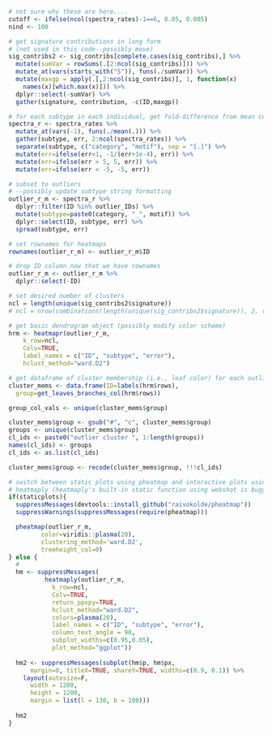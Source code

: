 ```r

# not sure why these are here....
cutoff <- ifelse(ncol(spectra_rates)-1==6, 0.05, 0.005)
nind <- 100

# get signature contributions in long form
# (not used in this code--possibly move)
sig_contribs2 <- sig_contribs[complete.cases(sig_contribs),] %>%
  mutate(sumVar = rowSums(.[2:ncol(sig_contribs)])) %>%
  mutate_at(vars(starts_with("S")), funs(./sumVar)) %>%
  mutate(maxgp = apply(.[,2:ncol(sig_contribs)], 1, function(x)
    names(x)[which.max(x)])) %>%
  dplyr::select(-sumVar) %>%
  gather(signature, contribution, -c(ID,maxgp))

# for each subtype in each individual, get fold-difference from mean contribution
spectra_r <- spectra_rates %>%
  mutate_at(vars(-1), funs(./mean(.))) %>%
  gather(subtype, err, 2:ncol(spectra_rates)) %>%
  separate(subtype, c("category", "motif"), sep = "[.]") %>%
  mutate(err=ifelse(err<1, -1/(err+1e-4), err)) %>%
  mutate(err=ifelse(err > 5, 5, err)) %>%
  mutate(err=ifelse(err < -5, -5, err))

# subset to outliers
# --possibly update subtype string formatting
outlier_r_m <- spectra_r %>%
  dplyr::filter(ID %in% outlier_IDs) %>%
  mutate(subtype=paste0(category, "_", motif)) %>%
  dplyr::select(ID, subtype, err) %>%
  spread(subtype, err)

# set rownames for heatmaps
rownames(outlier_r_m) <- outlier_r_m$ID

# drop ID column now that we have rownames
outlier_r_m <- outlier_r_m %>%
  dplyr::select(-ID)

# set desired number of clusters
ncl = length(unique(sig_contribs2$signature))
# ncl = nrow(combinations(length(unique(sig_contribs2$signature)), 2, replace=T))

# get basic dendrogram object (possibly modify color scheme)
hrm <- heatmapr(outlier_r_m,
    k_row=ncl,
    Colv=TRUE,
    label_names = c("ID", "subtype", "error"),
    hclust_method="ward.D2")

# get dataframe of cluster membership (i.e., leaf color) for each outlier
cluster_mems <- data.frame(ID=labels(hrm$rows), 
  group=get_leaves_branches_col(hrm$rows))

group_col_vals <- unique(cluster_mems$group)

cluster_mems$group <- gsub("#", "c", cluster_mems$group)
groups <- unique(cluster_mems$group)
cl_ids <- paste0("outlier cluster ", 1:length(groups))
names(cl_ids) <- groups
cl_ids <- as.list(cl_ids)

cluster_mems$group <- recode(cluster_mems$group, !!!cl_ids)

# switch between static plots using pheatmap and interactive plots using 
# heatmaply (heatmaply's built-in static function using webshot is buggy)
if(staticplots){
  suppressMessages(devtools::install_github("raivokolde/pheatmap"))
  suppressWarnings(suppressMessages(require(pheatmap)))

  pheatmap(outlier_r_m, 
         color=viridis::plasma(20),
         clustering_method='ward.D2',
         treeheight_col=0)
} else {
  # 
  hm <- suppressMessages(
          heatmaply(outlier_r_m,
            k_row=ncl,
            Colv=TRUE,
            return_ppxpy=TRUE,
            hclust_method="ward.D2",
            colors=plasma(20),
            label_names = c("ID", "subtype", "error"),
            column_text_angle = 90,
            subplot_widths=c(0.95,0.05),
            plot_method="ggplot"))
  
  hm2 <- suppressMessages(subplot(hm$p, hm$px,
      margin=0, titleX=TRUE, shareY=TRUE, widths=c(0.9, 0.1)) %>%
    layout(autosize=F,
      width = 1200,
      height = 1200,
      margin = list(l = 130, b = 100)))
  
  hm2
}


```